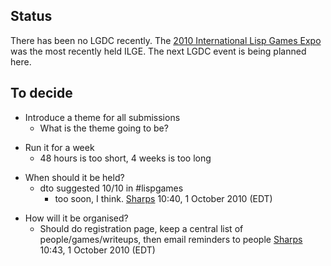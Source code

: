 == Status ==

There has been no LGDC recently. The [[ILGE2010|2010 International Lisp Games Expo]] was the most recently held ILGE. The next LGDC event is being planned here.

== To decide ==

* Introduce a theme for all submissions
** What is the theme going to be?

* Run it for a week
** 48 hours is too short, 4 weeks is too long

* When should it be held?
** dto suggested 10/10 in #lispgames
*** too soon, I think.  [[User:Sharps|Sharps]] 10:40, 1 October 2010 (EDT)

* How will it be organised?
** Should do registration page, keep a central list of people/games/writeups, then email reminders to people [[User:Sharps|Sharps]] 10:43, 1 October 2010 (EDT)